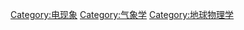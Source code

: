 {{Commonscat|Atmospheric electricity}}

[[Category:电现象|Category:电现象]]
[[Category:气象学|Category:气象学]]
[[Category:地球物理学|Category:地球物理学]]